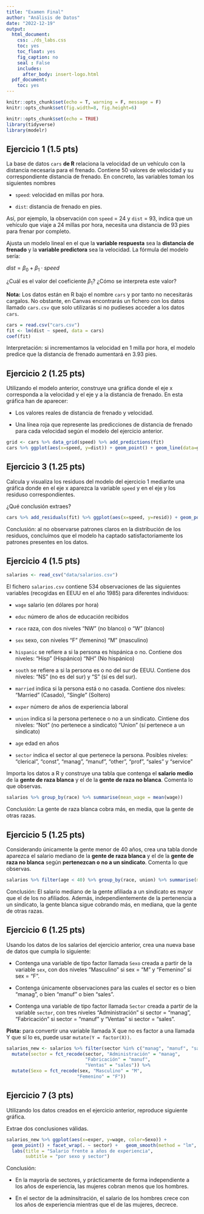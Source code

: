 ```yaml
---
title: "Examen Final"
author: "Análisis de Datos"
date: "2022-12-19"
output:
  html_document:
    css: ./ds_labs.css
    toc: yes
    toc_float: yes
    fig_caption: no
    seal : False
    includes:
      after_body: insert-logo.html
  pdf_document:
    toc: yes
---
```



<div class="title-logo"></div>

```r
knitr::opts_chunk$set(echo = T, warning = F, message = F)
knitr::opts_chunk$set(fig.width=8, fig.height=6) 
```

```r
knitr::opts_chunk$set(echo = TRUE)
library(tidyverse)
library(modelr)
```

## Ejercicio 1 (1.5 pts)

La base de datos `cars` **de R** relaciona la velocidad de un vehículo con la distancia necesaria para el frenado. 
Contiene 50 valores de velocidad y su correspondiente distancia de frenado. En concreto, las variables toman los siguientes nombres

* `speed`: velocidad en millas por hora.

* `dist`: distancia de frenado en pies.

Así, por ejemplo, la observación con `speed` = 24 y `dist` = 93, indica que un vehículo que viaje a 24 millas por hora, necesita una distancia de 93 pies para frenar por completo.

Ajusta un modelo lineal en el que la **variable respuesta** sea la **distancia de frenado** y la **variable predictora** sea la velocidad. La fórmula del modelo sería:

$dist = \beta_0 + \beta_1 \cdot speed$

¿Cuál es el valor del coeficiente $\beta_1$? ¿Cómo se interpreta este valor?

**Nota:** Los datos están en R bajo el nombre `cars` y por tanto no necesitarás cargalos. No obstante, en Canvas  encontrarás un fichero con los datos llamado `cars.csv` que solo utilizarás si no pudieses acceder a los datos `cars`.

```r
cars = read.csv("cars.csv")
fit <- lm(dist ~ speed, data = cars)
coef(fit)
```

Interpretación: si incrementamos la velocidad en 1 milla por hora, el modelo predice que la distancia de frenado aumentará en 3.93 pies.

## Ejercicio 2 (1.25 pts)

Utilizando el modelo anterior, construye una gráfica donde el eje x corresponda a la velocidad y el eje y a la distancia de frenado. En esta gráfica han de aparecer:

* Los valores reales de distancia de frenado y velocidad.

* Una línea roja que represente las predicciones de distancia de frenado para cada velocidad según el modelo del ejercicio anterior.

```r
grid <- cars %>% data_grid(speed) %>% add_predictions(fit)
cars %>% ggplot(aes(x=speed, y=dist)) + geom_point() + geom_line(data=grid, aes(x=speed, y=pred), color="red") + theme_bw()
```

## Ejercicio 3 (1.25 pts)

Calcula y visualiza los residuos del modelo del ejercicio 1 mediante una gráfica donde en el eje x aparezca la variable `speed` y en el eje y los residuso correspondientes.

¿Qué conclusión extraes?

```r
cars %>% add_residuals(fit) %>% ggplot(aes(x=speed, y=resid)) + geom_point() + theme_bw()
```

Conclusión: al no observarse patrones claros en la distribución de los residuos, concluímos que el modelo ha captado satisfactoriamente los patrones presentes en los datos. 

## Ejercicio 4 (1.5 pts)

```r
salarios <- read_csv("data/salarios.csv")
```

El fichero `salarios.csv` contiene 534 observaciones de las siguientes variables (recogidas en EEUU en el año 1985) para diferentes individuos:

* `wage` salario (en dólares por hora)

* `educ` número de años de educación recibidos

* `race` raza, con dos niveles "NW" (no blanco) o "W" (blanco)

* `sex` sexo, con niveles "F" (femenino) "M" (masculino)

* `hispanic` se refiere a si la persona es hispánica o no. Contiene dos niveles: "Hisp" (Hispánico) "NH" (No hispánico)

* `south` se refiere a si la persona es o no del sur de EEUU. Contiene dos niveles: "NS" (no es del sur) y "S" (sí es del sur).

* `married` indica si la persona está o no casada. Contiene dos niveles: "Married" (Casado), "Single" (Soltero)

* `exper` número de años de experiencia laboral

* `union` indica si la persona pertenece o no a un sindicato. Cintiene dos niveles: "Not" (no pertenece a sindicato) "Union" (sí pertenece a un sindicato)

* `age` edad en años

* `sector` indica el sector al que pertenece la persona. Posibles niveles: "clerical", "const", "manag", "manuf", "other", "prof", "sales" y "service"

Importa los datos a R y construye una tabla que contenga el **salario medio** de la **gente de raza blanca** y el de la **gente de raza no blanca**. Comenta lo que observas.

```r
salarios %>% group_by(race) %>% summarise(mean_wage = mean(wage))
```
Conclusión: La gente de raza blanca cobra más, en media, que la gente de otras razas.

## Ejercicio 5 (1.25 pts)

Considerando únicamente la gente menor de 40 años, crea una tabla donde aparezca el salario mediano de la **gente de raza blanca** y el de la **gente de raza no blanca** según **pertenezcan o no a un sindicato**. Comenta lo que observas.

```r
salarios %>% filter(age < 40) %>% group_by(race, union) %>% summarise(median_wage = median(wage))
```
Conclusión: El salario mediano de la gente afiliada a un sindicato es mayor que el de los no afiliados. Además, independientemente de la pertenencia a un sindicato, la gente blanca sigue cobrando más, en mediana, que la gente de otras razas.

## Ejercicio 6 (1.25 pts)

Usando los datos de los salarios del ejercicio anterior, crea una nueva base de datos que cumpla lo siguiente:

* Contenga una variable de tipo factor llamada `Sexo` creada a partir de la variable `sex`, con dos niveles "Masculino" si sex = "M" y "Femenino" si sex = "F".

* Contenga únicamente observaciones para las cuales el sector es o bien "manag", o bien "manuf" o bien "sales".

* Contenga una variable de tipo factor llamada `Sector` creada a partir de la variable `sector`, con tres niveles "Administración" si sector = "manag", "Fabricación" si sector = "manuf" y "Ventas" si sector = "sales".

**Pista:** para convertir una variable llamada X que no es factor a una llamada Y que sí lo es, puede usar `mutate(Y = factor(X))`.


```r
salarios_new <- salarios %>% filter(sector %in% c("manag", "manuf", "sales")) %>% mutate(sector=factor(sector), Sexo=factor(sex)) %>% 
  mutate(sector = fct_recode(sector, "Administración" = "manag",
                             "Fabricación" = "manuf",
                             "Ventas" = "sales")) %>% 
  mutate(Sexo = fct_recode(sex, "Masculino" = "M",
                          "Femenino" = "F"))
```


## Ejercicio 7 (3 pts)

Utilizando los datos creados en el ejercicio anterior, reproduce siguiente gráfica.

Extrae dos conclusiones válidas.


```r
salarios_new %>% ggplot(aes(x=exper, y=wage, color=Sexo)) +
  geom_point() + facet_wrap(. ~ sector) +   geom_smooth(method = "lm", se = FALSE) + theme_minimal() + xlab("Años de experiencia") + ylab("Salario (dólares por hora)") + 
  labs(title = "Salario frente a años de experiencia",
       subtitle = "por sexo y sector")
```
Conclusión:

* En la mayoría de sectores, y prácticamente de forma independiente a los años de experiencia, las mujeres cobran menos que los hombres.

* En el sector de la adminsitración, el salario de los hombres crece con los años de experiencia mientras que el de las mujeres, decrece.



